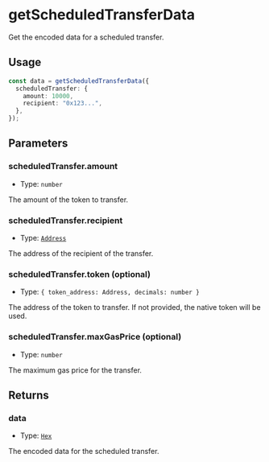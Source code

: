 # getScheduledTransferData

Get the encoded data for a scheduled transfer.

## Usage

```typescript copy
const data = getScheduledTransferData({
  scheduledTransfer: {
    amount: 10000,
    recipient: "0x123...",
  },
});
```

## Parameters

### scheduledTransfer.amount

- Type: `number`

The amount of the token to transfer.

### scheduledTransfer.recipient

- Type: [`Address`](https://viem.sh/docs/glossary/types#address)

The address of the recipient of the transfer.

### scheduledTransfer.token (optional)

- Type: `{ token_address: Address, decimals: number }`

The address of the token to transfer. If not provided, the native token will be used.

### scheduledTransfer.maxGasPrice (optional)

- Type: `number`

The maximum gas price for the transfer.

## Returns

### data

- Type: [`Hex`](https://viem.sh/docs/glossary/types#hex)

The encoded data for the scheduled transfer.
